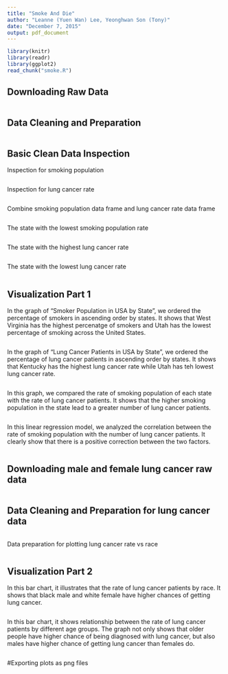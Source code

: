 ```yaml
---
title: "Smoke And Die"
author: "Leanne (Yuen Wan) Lee, Yeonghwan Son (Tony)"
date: "December 7, 2015"
output: pdf_document
---
```


```r
library(knitr)
library(readr)
library(ggplot2)
read_chunk("smoke.R")
```

## Downloading Raw Data
```r
```

## Data Cleaning and Preparation
```r
```

## Basic Clean Data Inspection
Inspection for smoking population
```r
```

Inspection for lung cancer rate
```r
```

Combine smoking population data frame and lung cancer rate data frame
```r
```

The state with the lowest smoking population rate
```r
```

The state with the highest lung cancer rate
```r
```

The state with the lowest lung cancer rate
```r
```

## Visualization Part 1

In the graph of "Smoker Population in USA by State", 
we ordered the percentage of smokers in ascending order by states.
It shows that West Virginia has the highest percenatge of smokers
and Utah has the lowest percentage of smoking across the United States.
```r
```

In the graph of "Lung Cancer Patients in USA by State",
we ordered the percentage of lung cancer patients in ascending 
order by states. It shows that Kentucky has the highest lung 
cancer rate while Utah has teh lowest lung cancer rate.
```r
```

In this graph, we compared the rate of smoking population of each
state with the rate of lung cancer patients. It shows that the higher
smoking population in the state lead to a greater number of lung 
cancer patients.
```r
```

In this linear regression model, we analyzed the correlation 
between the rate of smoking population with the number of lung 
cancer patients. It clearly show that there is a positive 
correction between the two factors.
```r
```

## Downloading male and female lung cancer raw data
```r
```

## Data Cleaning and Preparation for lung cancer data
```r
```

Data preparation for plotting lung cancer rate vs race
```r
```

## Visualization Part 2 

In this bar chart, it illustrates that the rate of lung cancer patients
by race. It shows that black male and white female have higher 
chances of getting lung cancer.
```r
```

In this bar chart, it shows relationship between the rate of lung cancer 
patients by different age groups. The graph not only shows that older people have higher chance of being diagnosed with lung cancer, but also males have higher chance of getting lung cancer than females do. 
```r
```

#Exporting plots as png files
```r
```
